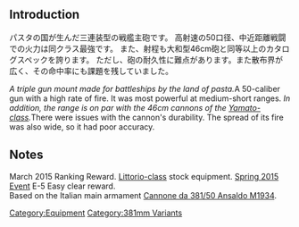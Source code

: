 
{{Template:Equipmentinfo
|name = 381mm / 50 Triple Gun Mount
|id = 133 
|japanesename = 381mm/50 三連装砲
|icon = {{Template:RedGunHeavy}}
|type = Main Cannon, Heavy
|effect = {{Firepower}}+20, {{AA}}+2, {{Hit}}-3, {{Evasion}}-1, {{range}} Very Long
|scrap = {{Ammo}}16, {{Steel}}21
|image = [[File:Equipment133-1.png]]
|BB = lime
|FASTBB = lime
|BBV = lime}}


==Introduction==
パスタの国が生んだ三連装型の戦艦主砲です。
高射速の50口径、中近距離戦闘での火力は同クラス最強です。
また、射程も大和型46cm砲と同等以上のカタログスペックを誇ります。
ただし、砲の耐久性に難点があります。また散布界が広く、その命中率にも課題を残していました。

''A triple gun mount made for battleships by the land of pasta.
''A 50-caliber gun with a high rate of fire. It was most powerful at medium-short ranges.
''In addition, the range is on par with the 46cm cannons of the [[:Category:Yamato_Class|Yamato-class]].
''There were issues with the cannon's durability. The spread of its fire was also wide, so it had poor accuracy.

==Notes==
March 2015 Ranking Reward. [[:Category:Littorio Class|Littorio-class]] stock equipment. [[Spring 2015 Event#E-5|Spring 2015 Event]] E-5 Easy clear reward. <br/>
Based on the Italian main armament [[wikipedia:Cannone_da_381/50_Ansaldo_M1934|Cannone da 381/50 Ansaldo M1934]].

{{equipmentlist}}
[[Category:Equipment]]
[[Category:381mm Variants]]